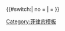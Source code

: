{{#switch:{{{1|}}}| no = {{abbr|PSGC|菲律宾标准地理代码}}
| = {{plain link | 1=https://psa.gov.ph/classification/psgc/{{abbr|PSGC|菲律宾标准地理代码}}}}}}<noinclude>
[[Category:菲律宾模板]]
</noinclude>